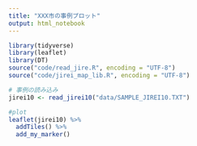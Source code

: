 ```yaml
---
title: "XXX市の事例プロット"
output: html_notebook
---
```


```r
library(tidyverse)
library(leaflet)
library(DT)
source("code/read_jire.R", encoding = "UTF-8")
source("code/jirei_map_lib.R", encoding = "UTF-8")

# 事例の読み込み
jirei10 <- read_jirei10("data/SAMPLE_JIREI10.TXT")
```



```r
#plot
leaflet(jirei10) %>% 
  addTiles() %>% 
  add_my_marker()

```


